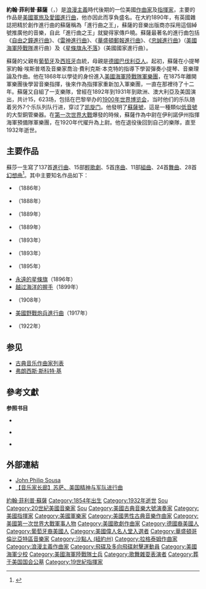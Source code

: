 {{Expand language|en|time=2021-11-17|status=yes}}
{{NoteTA
|T=zh-hans:约翰·菲利普·苏萨;zh-hant:約翰·菲利普·蘇沙;
|1=zh-hans:苏萨;zh-hant:蘇沙;
}}

{{Infobox military person
|name                = 約翰·菲利普·蘇薩
|image               = JohnPhilipSousa-Chickering.LOC.jpg
|image_size          = 
|caption             = 1900年的蘇薩
|birth_date          = {{birth date|1854|11|06}}
|death_date          = {{death date and age|1932|03|06|1854|11|06}}
|birth_place         = {{USA}}[[華盛頓特區|華盛頓特區]]
|death_place         = {{USA}}[[賓夕法尼亞州|賓夕法尼亞州]][[雷丁_(賓夕法尼亞州)|雷丁]]
|placeofburial       = 美國華盛頓特區<br>[[美國國會公墓|國會公墓]]
|placeofburial_label 
|nickname            = 「進行曲之王」
|allegiance          = {{Flag|United States|name=美國|1912|size=23px}}
|branch              = {{Flag|United States Marine Corps|1914|size=23px}}<br />{{Flag|United States Navy|1912|size=23px}}
|serviceyears        = 1868年–1875年、1880年–1892年 {{Small|（美國海軍陸戰隊）}}<br />1917年–1918年 {{Small|（美國海軍）}}
|rank                = [[士官長|士官長]]{{Small|（美國海軍陸戰隊）}}<br>[[少校|少校]]{{Small|（美國海軍）}}
|commands            = [[美國海軍陸戰隊軍樂團|美國海軍陸戰隊軍樂團]]<br>[[大湖海軍基地|大湖海軍基地]]軍樂團
|unit                =
|battles             =
|awards              =
|laterwork           =
}}

'''約翰·菲利普·蘇薩'''（{{lang-en|'''John Philip Sousa'''}}，{{Bd|1854年|11月6日|1932年|3月6日}}）是[[浪漫主義|浪漫主義]]時代後期的一位美國[[作曲家|作曲家]]及[[指揮家|指揮家]]，主要的作品是[[美國進行曲|美國軍旅及愛國進行曲]]，他亦因此而享負盛名。在大約1890年，有英國雜誌把精於創作進行曲的蘇薩稱為「進行曲之王」，蘇薩的音樂出版商亦採用這個綽號推廣他的音樂，自此「進行曲之王」就變得家傳戶曉{{cfn|Zannos|y=2003|p=26}}。蘇薩最著名的進行曲包括《[[自由之鐘進行曲|自由之鐘進行曲]]》、《[[雷神進行曲|雷神進行曲]]》、《[[華盛頓郵報進行曲|華盛頓郵報進行曲]]》、《[[忠誠進行曲|忠誠進行曲]]》（[[美國海軍陸戰隊|美國海軍陸戰隊]]進行曲）及《[[星條旗永不落|星條旗永不落]]》（美國國家進行曲）。

蘇薩的父親有[[葡萄牙人|葡萄牙]]及[[西班牙人|西班牙]]血統，母親是[[德國|德國]][[巴伐利亞|巴伐利亞人]]{{cfn|Bierly|y=1973|p=23}}。起初，蘇薩在小提琴家約翰·埃斯普塔及音樂家喬治·費利克斯·本克特的指導下學習彈奏小提琴、音樂理論及作曲{{cfn|Bierly|y=1973|pp=28-34}}。他在1868年以學徒的身份進入[[美國海軍陸戰隊軍樂團|美國海軍陸戰隊軍樂團]]，在1875年離開軍樂團後學習音樂指揮，後來作為指揮家重新加入軍樂團，一直在那裡待了十二年。蘇薩又自組了一支樂隊，曾經在1892年到1931年到歐洲、澳大利亞及美国演出，共计15，623场，包括在巴黎举办的[[1900年世界博览会|1900年世界博览会]]，当时他们的乐队随着另外7个乐队列队行进，穿过了[[巴黎凯旋门|凯旋门]]。他發明了[[蘇薩號|蘇薩號]]，這是一種類似[[低音號|低音號]]的大型銅管樂器。在[[第一次世界大戰|第一次世界大戰]]爆發的時候，蘇薩作為中尉在伊利諾伊州指揮海軍預備隊軍樂團，在1920年代擢升為上尉。他在退役後回到自己的樂隊，直至1932年逝世{{cfn|Danilov|y=2013|p=169}}。

== 主要作品 ==
蘇莎一生寫了137首[[進行曲|進行曲]]、15部[[輕歌劇|輕歌劇]]、5首[[序曲|序曲]]、11部[[組曲|組曲]]、24首[[舞曲|舞曲]]、28首[[幻想曲|幻想曲]]<ref>{{Cite web|url = http://archives.library.illinois.edu/archon/index.php?p=collections/findingaid&id=3132|title = John Philip Sousa Music and Personal Papers, circa 1880-1932.|accessdate = 2015-11-12|last = The Sousa Archives and Center for American Music|archive-date = 2015-11-17|archive-url = https://web.archive.org/web/20151117064027/http://archives.library.illinois.edu/archon/index.php?p=collections%2Ffindingaid&id=3132|dead-url = no}}</ref>。其中主要知名作品如下：
* {{le|角斗士进行曲|The Gladiator March}}（1886年）
* {{le|忠诚进行曲|Semper Fidelis (march)}}（1888年）
* {{le|华盛顿邮报进行曲|The Washington Post (march)}}（1889年）
* {{le|雷神進行曲|The Thunderer}}（1889年）
* {{le|自由之钟进行曲|The Liberty Bell (march)}}（1893年）
* {{le|曼哈顿海滩进行曲|Manhattan Beach (march)}}（1893年）
* {{le|棉花王进行曲|King Cotton (march)}}（1895年）
* [[永遠的星條旗|永遠的星條旗]]（1896年）
* [[越过海洋的握手|越过海洋的握手]]（1899年）
* {{le|美中之美进行曲|The Fairest of the Fair}}（1908年）
* [[美國野戰炮兵進行曲|美國野戰炮兵進行曲]]（1917年）
* {{le|英勇的第十七号|The Gallant Seventh}}（1922年）

== 参见 ==
* [[古典音乐作曲家列表|古典音乐作曲家列表]]
*[[弗朗西斯·斯科特·基|弗朗西斯·斯科特·基]]

== 參考文獻==
'''参照'''{{reflist}}'''书目'''{{refbegin}}

*{{en}}{{Citation
|last=Zannos
|first=Susan
|title=The Life & Times of John Philip Sousa   
|publisher=Mitchell Lane Pub Inc  
|date=2003
|isbn=1584152125  
}}

*{{en}}{{Citation
|last=Bierly
|first=Paul E.
|title=John Philip Sousa, American Phenomenon
|publisher=Integrity Press
|date=1973
}}

*{{en}}{{Citation
|last=Danilov
|first=Victor J.
|title=Famous Americans: A Directory of Museums, Historic Sites, and Memorials
|publisher=Scarecrow Press
|date=2013
|isbn=0810891859
}}

{{refend}}

== 外部連結 ==
* [https://web.archive.org/web/20100312184226/http://www.dws.org/sousa/ John Philip Sousa]
* [http://blog.sina.com.cn/s/blog_4b2ed3c30100bsbn.html 【音乐家长廊】苏萨、美国精神与军队进行曲] {{Wayback|url=http://blog.sina.com.cn/s/blog_4b2ed3c30100bsbn.html |date=20160413093748 }}

{{美国伟人名人堂}}
{{Authority control}}

{{DEFAULTSORT:Sousa, John Philip}}
[[Category:約翰·菲利普·蘇薩|]]
[[Category:1854年出生|Category:1854年出生]]
[[Category:1932年逝世|Category:1932年逝世]]
[[Category:19世紀古典音樂作曲家|Sou]]
[[Category:20世紀美國音樂家|Category:20世紀美國音樂家]]
[[Category:20世紀古典音樂作曲家|Sou]]
[[Category:美國古典音樂大號演奏家|Category:美國古典音樂大號演奏家]]
[[Category:美國指揮家|Category:美國指揮家]]
[[Category:美國軍樂家|Category:美國軍樂家]]
[[Category:美國男性古典音樂作曲家|Category:美國男性古典音樂作曲家]]
[[Category:美國第一次世界大戰軍事人物|Category:美國第一次世界大戰軍事人物]]
[[Category:美國歌劇作曲家|Category:美國歌劇作曲家]]
[[Category:德國裔美國人|Category:德國裔美國人]]
[[Category:葡萄牙裔美國人|Category:葡萄牙裔美國人]]
[[Category:美國偉人名人堂入選者|Category:美國偉人名人堂入選者]]
[[Category:華盛頓哥倫比亞特區音樂家|Category:華盛頓哥倫比亞特區音樂家]]
[[Category:沙點人_(紐約州)|Category:沙點人 (紐約州)]]
[[Category:拉格泰姆作曲家|Category:拉格泰姆作曲家]]
[[Category:浪漫主義作曲家|Category:浪漫主義作曲家]]
[[Category:飛碟及多向飛碟射擊運動員|Category:飛碟及多向飛碟射擊運動員]]
[[Category:美國海軍少校|Category:美國海軍少校]]
[[Category:美國海軍陸戰隊士兵|Category:美國海軍陸戰隊士兵]]
[[Category:歌舞雜耍表演者|Category:歌舞雜耍表演者]]
[[Category:葬于美国国会公墓|Category:葬于美国国会公墓]]
[[Category:19世紀指揮家|Category:19世紀指揮家]]